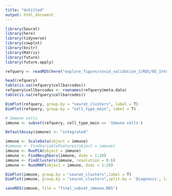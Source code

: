 ```yaml
---
title: "Untitled"
output: html_document
---
```


```r
library(Seurat)
library(here)
library(tidyverse)
library(cowplot)
library(knitr)
library(Matrix)
library(future)
library(future.apply)
```

```r
refquery <- readRDS(here("explore_figure/covid_validation_3/RDS/05_Integrate_cell_type_main.RDS"))
```

```r
head(refquery)
table(is.na(refquery$cellbarcodes))
refquery$cellbarcodes <- rownames(refquery@meta.data)
table(is.na(refquery$cellbarcodes))
```
```r
DimPlot(refquery, group.by = "seurat_clusters", label = T)
DimPlot(refquery, group.by = "cell_type_main", label = T)

```

```r
# Immune cells 
immune <- subset(refquery, cell_type_main == 'Immune cells')

DefaultAssay(immune) <- "integrated"

immune <- ScaleData(object = immune)
#immune <- FindVariableFeatures(object = immune)
immune <- RunPCA(object = immune)
immune <- FindNeighbors(immune, dims = 1:20)
immune <- FindClusters(immune, resolution = 0.6)
immune <- RunUMAP(object = immune, dims = 1:20)
```

```r
DimPlot(immune, group.by = "seurat_clusters",label = T)
DimPlot(immune, group.by = "seurat_clusters",split.by = 'Diagnosis', label = T)

```


```r
saveRDS(immune, file = "final_subset_immune.RDS")
```


